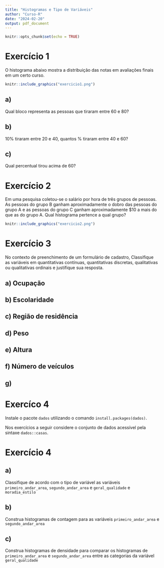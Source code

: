 ```yaml
---
title: "Histogramas e Tipo de Variáveis"
author: "Curso-R"
date: "2024-02-20"
output: pdf_document
---
```


```r
knitr::opts_chunk$set(echo = TRUE)
```

# Exercício 1

O histograma abaixo mostra a distribuição das notas em avaliações finais em um certo curso.

```r
knitr::include_graphics("exercicio1.png")
```

## a)

Qual bloco representa as pessoas que tiraram entre 60 e 80?

## b)

10% tiraram entre 20 e 40, quantos % tiraram entre 40 e 60?

## c)

Qual percentual tirou acima de 60?

# Exercício 2

Em uma pesquisa coletou-se o salário por hora de três grupos de pessoas. As pessoas do grupo B ganham aproximadamente o dobro das pessoas do grupo A e as pessoas do grupo C ganham aproximadamente $10 a mais do que as do grupo A. Qual histograma pertence a qual grupo?

```r
knitr::include_graphics("exercicio2.png")
```

# Exercício 3

No contexto de preenchimento de um formulário de cadastro, Classifique as variáveis em quantitativas contínuas, quantitativas discretas, qualitativas ou qualitativas ordinais e justifique sua resposta.

## a) Ocupação

## b) Escolaridade

## c) Região de residência

## d) Peso

## e) Altura

## f) Número de veículos 

## g) 

# Exercíco 4

Instale o pacote `dados` utilizando o comando `install.packages(dados)`.

Nos exercícios a seguir considere o conjunto de dados acessível pela sintaxe `dados::casas `.

# Exercício 4

## a) 

Classifique de acordo com o tipo de variável as variáveis `primeiro_andar_area`, `segundo_andar_area` e `geral_qualidade` e `moradia_estilo`

## b)

Construa histogramas de contagem para as variáveis  `primeiro_andar_area` e `segundo_andar_area`

## c)

Construa histogramas de densidade para comparar os histogramas de `primeiro_andar_area` e `segundo_andar_area` entre as categorias da variável `geral_qualidade`



